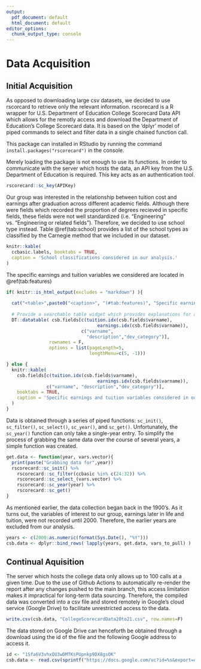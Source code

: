 ```yaml
---
output:
  pdf_document: default
  html_document: default
editor_options: 
  chunk_output_type: console
---
```

# Data Acquisition

## Initial Acquisition

As opposed to downloading large csv datasets, we decided to use rscorcard to retrieve only the relevant information. rscorecard is a R wrapper for U.S. Department of Education College Scorecard Data API which allows for the remotly access and download the Department of Education's College Scorecard data. It is based on the 'dplyr' model of piped commands to select and filter data in a single chained function call. 

This package can installed in RStudio by running the command `install.packages("rscorecard")` in the console.

Merely loading the package is not enough to use its functions. In order to communicate with the server which hosts the data, an API key from the U.S. Department of Education is required. This key acts as an authentication tool.

```r
rscorecard::sc_key(APIKey)
```

Our group was interested in the relationship between tuition cost and earnings after graduation across different academic fields. Although there were fields which recorded the proportion of degrees recieved in specific fields, these fields were not well standardized (i.e. "Engineering" vs. "Engineering or related fields"). Therefore, we decided to use school type instead. Table \@ref(tab:school) provides a list of the school types as classified by the Carnegie method that we included in our dataset.

```r
knitr::kable(
  ccbasic.labels, booktabs = TRUE,
  caption = 'School classifications considered in our analysis.'
)
```

The specific earnings and tuition variables we considered are located in \@ref(tab:features)

```r
if( knitr::is_html_output(excludes = "markdown") ){
  
  cat("<table>",paste0("<caption>", "(#tab:features)", "Specific earnings and tuition variables considered in our analysis.", "</caption>"),"</table>", sep ="\n")
  
  # Provide a searchable table widget which provides explanations for all relevant columns
  DT::datatable( csb.fields[c(tuition.idx(csb.fields$varname),
                                  earnings.idx(csb.fields$varname)),
                            c("varname",
                              "description","dev_category")], 
                rownames = F, 
                options = list(pageLength=5, 
                               lengthMenu=c(5, -1)))

} else {
  knitr::kable(
    csb.fields[c(tuition.idx(csb.fields$varname),
                                  earnings.idx(csb.fields$varname)),
               c("varname", "description","dev_category")],
    booktabs = TRUE,
    caption = 'Specific earnings and tuition variables considered in our analysis..'
  )
}
```

Data is obtained through a series of piped functions: `sc_init()`, `sc_filter()`, `sc_select()`, `sc_year()`, and `sc_get()`. Unfortunately, the `sc_year()` function can only take a single-year entry. To simplify the process of grabbing the same data over the course of several years, a simple function was created. 

```r
get.data <- function(year, vars.vector){
  print(paste("Grabbing data for",year))
  rscorecard::sc_init() %>%
    rscorecard::sc_filter(ccbasic %in% c(24:32)) %>%
    rscorecard::sc_select_(vars.vector) %>%
    rscorecard::sc_year(year) %>%
    rscorecard::sc_get()
}
```

As mentioned earlier, the data collection began back in the 1900's. As it turns out, the variables of interest to our group, earnings later in life and tuition, were not recorded until 2000. Therefore, the earlier years are excluded from our analysis.

```r
years <- c(2000:as.numeric(format(Sys.Date(), "%Y")))
csb.data <- dplyr::bind_rows( lapply(years, get.data, vars_to_pull) )
```

## Continual Aquisition

The server which hosts the college data only allows up to 100 calls at a given time. Due to the use of Github Actions to automatically re-render the report after any changes pushed to the main branch, this access limitation makes it impractical for long-term data sourcing. Therefore, the compiled data was converted into a csv file and stored remotely in Google's cloud service (Google Drive) to facilitate unrestricted access to the data.

```r
write.csv(csb.data, "CollegeScorecardData20to21.csv", row.names=F)
```

The data stored on Google Drive can henceforth be obtained through a download using the id of the file and the following Google address to access it.

```r
id <- "1Sfa6V3vhxQU3wDMTKsPUpnkp9DX8gsOK"
csb.data <- read.csv(sprintf("https://docs.google.com/uc?id=%s&export=download", id))
```

